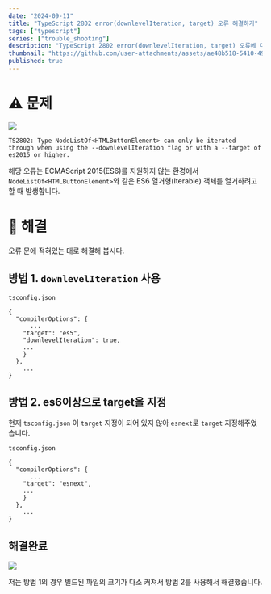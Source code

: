 ```yaml
---
date: "2024-09-11"
title: "TypeScript 2802 error(downlevelIteration, target) 오류 해결하기"
tags: ["typescript"]
series: ["trouble_shooting"]
description: "TypeScript 2802 error(downlevelIteration, target) 오류에 대해 알아보고 해결해보기"
thumbnail: "https://github.com/user-attachments/assets/ae48b518-5410-49c9-9a47-6377ce2f4479"
published: true
---
```


# ⚠️ 문제

<img src="https://github.com/user-attachments/assets/6532f868-e772-46d7-8526-eae4b2319499" />

```
TS2802: Type NodeListOf<HTMLButtonElement> can only be iterated through when using the --downlevelIteration flag or with a --target of es2015 or higher.
```

해당 오류는 ECMAScript 2015(ES6)를 지원하지 않는 환경에서 `NodeListOf<HTMLButtonElement>`와 같은 ES6 열거형(Iterable) 객체를 열거하려고 할 때 발생합니다.


# 🔧 해결

오류 문에 적혀있는 대로 해결해 봅시다.

## 방법 1. `downlevelIteration` 사용

`tsconfig.json`

```tsx
{
  "compilerOptions": {
	  ...
    "target": "es5",
    "downlevelIteration": true,
    ...
    }
  },
	...
}

```

## 방법 2. es6이상으로 target을 지정

현재 `tsconfig.json` 이 `target` 지정이 되어 있지 않아 `esnext`로 `target` 지정해주었습니다.

`tsconfig.json`

```tsx
{
  "compilerOptions": {
	  ...
    "target": "esnext",
    ...
    }
  },
	...
}

```

## 해결완료
<img src="https://github.com/user-attachments/assets/443e9caa-e159-402b-b77d-fe2caf0a3071"/>

저는 방법 1의 경우 빌드된 파일의 크기가 다소 커져서 방법 2를 사용해서 해결했습니다.
